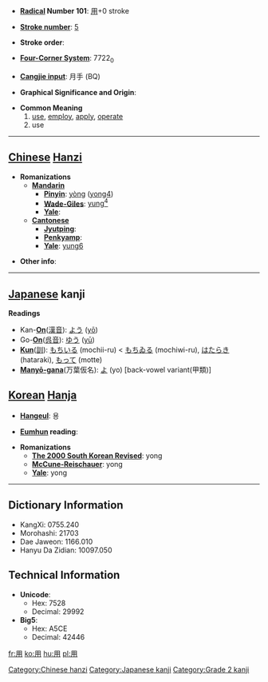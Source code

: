 * '''[[Wiktionary:Chinese radical index| Radical]] Number 101''': [[Wiktionary:Chinese radical index 用|用]]+0 stroke

* '''[[Wiktionary:Chinese total strokes index|Stroke number]]''': [[Wiktionary:Chinese total strokes index 5|5]]

* '''Stroke order''': 

* '''[[Wiktionary:Chinese four corner index|Four-Corner System]]''': 7722<sub>0</sub>

* '''[[Wiktionary:Chinese Cangjie index|Cangjie input]]''': 月手 (BQ)

* '''Graphical Significance and Origin''': 

* '''Common Meaning'''
*# [[use]], [[employ]], [[apply]], [[operate]]
*# use


----

== [[Chinese]] [[Hanzi]] ==

* '''Romanizations'''
** '''[[Mandarin]]'''
*** '''[[Pinyin]]''': [[yòng]] ([[yong4]])
*** '''[[Wade-Giles]]''': [[yung4|yung<sup>4</sup>]]
*** '''[[Yale]]''': 
** '''[[Cantonese]]'''
*** '''[[Jyutping]]''':
*** '''[[Penkyamp]]''': 
*** '''[[Yale]]''': [[yung6]]

* '''Other info''': 

----

== [[Japanese]] kanji ==

'''Readings'''
* Kan-'''[[On]]'''([[漢音]]): [[よう]] ([[yō]])
* Go-'''[[On]]'''([[呉音]]): [[ゆう]] ([[yū]])
* '''[[Kun]]'''([[訓]]): [[もちいる]] (mochii-ru) < [[もちゐる]] (mochiwi-ru), [[はたらき]] (hataraki), [[もって]] (motte)
* '''[[Manyō-gana]]'''(万葉仮名): [[よ]] (yo) [back-vowel variant(甲類)]

== [[Korean]] [[Hanja]] ==

* '''[[Hangeul]]''': 용

* '''[[Eumhun]] reading''': 

* '''Romanizations'''
** '''[[The 2000 South Korean Revised Romanization|The 2000 South Korean Revised]]''': yong
** '''[[McCune-Reischauer]]''': yong
** '''[[Yale]]''': yong

----

== Dictionary Information ==

* KangXi: 0755.240
* Morohashi: 21703
* Dae Jaweon: 1166.010
* Hanyu Da Zidian: 10097.050

== Technical Information ==

* '''Unicode''':
** Hex: 7528
** Decimal: 29992
* '''Big5''':
** Hex: A5CE
** Decimal: 42446

[[Category:Chinese hanzi]]
[[Category:Japanese kanji]]
[[Category:Grade 2 kanji]]

[[fr:用]]
[[ko:用]]
[[hu:用]]
[[pl:用]]